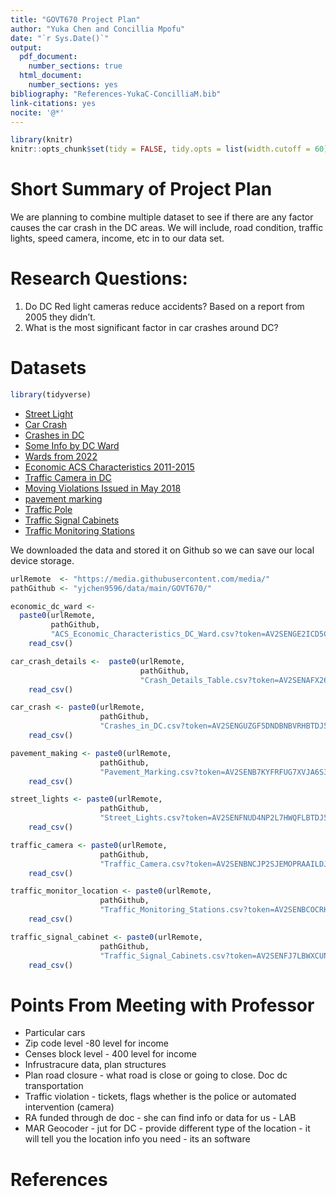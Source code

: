 ```yaml
---
title: "GOVT670 Project Plan"
author: "Yuka Chen and Concillia Mpofu"
date: "`r Sys.Date()`"
output:
  pdf_document:
    number_sections: true
  html_document:
    number_sections: yes
bibliography: "References-YukaC-ConcilliaM.bib"
link-citations: yes
nocite: '@*'
---
```




```r
library(knitr)
knitr::opts_chunk$set(tidy = FALSE, tidy.opts = list(width.cutoff = 60))
```

# Short Summary of Project Plan
We are planning to combine multiple dataset to see if there are any factor causes the car crash in the DC areas. We will include, road condition, traffic lights, speed camera, income, etc in to our data set.

# Research Questions:

1. Do DC Red light cameras reduce accidents? Based on a report from 2005 they didn't. 
2. What is the most significant factor in car crashes around DC?

# Datasets

```r
library(tidyverse)
```

- [Street Light](https://opendata.dc.gov/datasets/DCGIS::street-lights/about)
- [Car Crash](https://opendata.dc.gov/datasets/DCGIS::crash-details-table/explore)
- [Crashes in DC](https://opendata.dc.gov/datasets/DCGIS::crashes-in-dc/explore?location=38.893706)
- [Some Info by DC Ward](https://opendata.dc.gov/datasets/acs-economic-characteristics-dc-ward/explore?location=38.940965)
- [Wards from 2022](https://opendata.dc.gov/datasets/DCGIS::wards-from-2022/explore?location=38.893755)
- [Economic ACS Characteristics 2011-2015](https://opendata.dc.gov/datasets/economic-acs-characteristics-2011-to-2015/explore)
- [Traffic Camera in DC](https://opendata.dc.gov/datasets/traffic-camera/about)
- [Moving Violations Issued in May 2018](https://opendata.dc.gov/datasets/87a2d2f6a8124b1e9d7406185d8fec80/explore)
- [pavement marking](https://opendata.dc.gov/datasets/DCGIS::pavement-marking/explore?location=38.892509%2C-77.020630%2C12.66)
- [Traffic Pole](https://opendata.dc.gov/datasets/DCGIS::traffic-pole/explore?location=38.892509%2C-77.020630%2C12.66)
- [Traffic Signal Cabinets](https://opendata.dc.gov/datasets/DCGIS::traffic-signal-cabinets/explore?location=38.892509%2C-77.020630%2C12.66)
- [Traffic Monitoring Stations](https://opendata.dc.gov/datasets/DCGIS::traffic-monitoring-stations/explore?location=38.892509%2C-77.020630%2C12.66)

We downloaded the data and stored it on Github so we can save our local device storage. 

```r
urlRemote  <- "https://media.githubusercontent.com/media/"
pathGithub <- "yjchen9596/data/main/GOVT670/"
```

```r
economic_dc_ward <- 
  paste0(urlRemote, 
         pathGithub, 
         "ACS_Economic_Characteristics_DC_Ward.csv?token=AV2SENGE2ICD5C3XQY66Q4LDJ5LUK") |> 
    read_csv()
```


```r
car_crash_details <-  paste0(urlRemote, 
                             pathGithub, 
                             "Crash_Details_Table.csv?token=AV2SENAFX26OBEA4Z42OO5TDJ5LW4") |> 
    read_csv()
```

```r
car_crash <- paste0(urlRemote,
                    pathGithub,
                    "Crashes_in_DC.csv?token=AV2SENGUZGF5DNDBNBVRHBTDJ5LYY") |> 
    read_csv()
```

```r
pavement_making <- paste0(urlRemote,
                    pathGithub,
                    "Pavement_Marking.csv?token=AV2SENB7KYFRFUG7XVJA6S3DJ5L2O") |> 
    read_csv()
```

```r
street_lights <- paste0(urlRemote,
                    pathGithub,
                    "Street_Lights.csv?token=AV2SENFNUD4NP2L7HWQFLBTDJ5L4MY") |> 
    read_csv()
```

```r
traffic_camera <- paste0(urlRemote,
                    pathGithub,
                    "Traffic_Camera.csv?token=AV2SENBNCJP2SJEMOPRAAILDJ5L5W") |> 
    read_csv()
```

```r
traffic_monitor_location <- paste0(urlRemote,
                    pathGithub,
                    "Traffic_Monitoring_Stations.csv?token=AV2SENBCOCRH2KGTFSBH373DJ5L7O") |> 
    read_csv()
```

```r
traffic_signal_cabinet <- paste0(urlRemote,
                    pathGithub,
                    "Traffic_Signal_Cabinets.csv?token=AV2SENFJ7LBWXCUNM3WYZ53DJ5MA6") |> 
    read_csv()
```


# Points From Meeting with Professor

- Particular cars
- Zip code level -80 level for income
- Censes block level - 400 level for income
- Infrustracure data, plan structures
- Plan road closure - what road is close or going to close. Doc dc transportation
- Traffic violation - tickets, flags whether is the police or automated intervention (camera)
- RA funded through de doc - she can find info or data for us - LAB
- MAR Geocoder - jut for DC - provide different type of the location - it will tell you the location info you need - its an software


# References


<div id="refs"></div>
